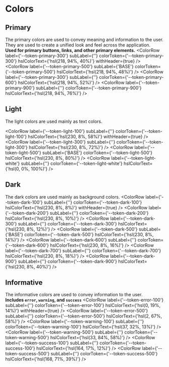 
<Meta title='Colors'  />

# Colors

## Primary
The primary colors are used to convey meaning and information to the user. They are used to create a unified look and feel across the application.<br />
**Used for primary buttons, links, and other primary elements.**
<ColorRow
  label={'--token-primary-300'}
  subLabel={''}
  colorToken={'--token-primary-300'}
  hslColorText={'hsl(218, 94%, 40%)'}
  withHeader={true}
/>
<ColorRow
  label={'--token-primary-500'}
  subLabel={'BASE'}
  colorToken={'--token-primary-500'}
  hslColorText={'hsl(218, 94%, 48%)'}
/>
<ColorRow
  label={'--token-primary-300'}
  subLabel={''}
  colorToken={'--token-primary-600'}
  hslColorText={'hsl(218, 94%, 52%)'}
/>
<ColorRow
  label={'--token-primary-900'}
  subLabel={''}
  colorToken={'--token-primary-900'}
  hslColorText={'hsl(218, 94%, 76%)'}
/>

## Light
The light colors are used mainly as text colors.<br />

<ColorRow
  label={'--token-light-100'}
  subLabel={''}
  colorToken={'--token-light-100'}
  hslColorText={'hsl(230, 8%, 58%)'}
  withHeader={true}
/>
<ColorRow
  label={'--token-light-300'}
  subLabel={''}
  colorToken={'--token-light-300'}
  hslColorText={'hsl(230, 8%, 72%)'}
/>
<ColorRow
  label={'--token-light-500'}
  subLabel={'BASE'}
  colorToken={'--token-light-500'}
  hslColorText={'hsl(230, 8%, 80%)'}
/>
<ColorRow
  label={'--token-light-white'}
  subLabel={''}
  colorToken={'--token-light-white'}
  hslColorText={'hsl(0, 0%, 100%)'}
/>

## Dark
The dark colors are used mainly as background colors.
<ColorRow
  label={'--token-dark-100'}
  subLabel={''}
  colorToken={'--token-dark-100'}
  hslColorText={'hsl(230, 8%, 8%)'}
  withHeader={true}
/>
<ColorRow
  label={'--token-dark-200'}
  subLabel={''}
  colorToken={'--token-dark-200'}
  hslColorText={'hsl(230, 8%, 10%)'}
/>
<ColorRow
  label={'--token-dark-300'}
  subLabel={''}
  colorToken={'--token-dark-300'}
  hslColorText={'hsl(230, 8%, 12%)'}
/>
<ColorRow
  label={'--token-dark-500'}
  subLabel={'BASE'}
  colorToken={'--token-dark-500'}
  hslColorText={'hsl(230, 8%, 14%)'}
/>
<ColorRow
  label={'--token-dark-600'}
  subLabel={''}
  colorToken={'--token-dark-600'}
  hslColorText={'hsl(230, 8%, 16%)'}
/>
<ColorRow
  label={'--token-dark-700'}
  subLabel={''}
  colorToken={'--token-dark-700'}
  hslColorText={'hsl(230, 8%, 18%)'}
/>
<ColorRow
  label={'--token-dark-900'}
  subLabel={''}
  colorToken={'--token-dark-900'}
  hslColorText={'hsl(230, 8%, 40%)'}
/>

## Informative
The informative colors are used to convey information to the user.<br />
**Includes `error`, `warning`, and `success`**
<ColorRow
  label={'--token-error-100'}
  subLabel={''}
  colorToken={'--token-error-100'}
  hslColorText={'hsl(0, 19%, 14%)'}
  withHeader={true}
/>
<ColorRow
  label={'--token-error-500'}
  subLabel={''}
  colorToken={'--token-error-500'}
  hslColorText={'hsl(2, 67%, 58%)'}
/>
<ColorRow
  label={'--token-warning-100'}
  subLabel={''}
  colorToken={'--token-warning-100'}
  hslColorText={'hsl(37, 32%, 13%)'}
/>
<ColorRow
  label={'--token-warning-500'}
  subLabel={''}
  colorToken={'--token-warning-500'}
  hslColorText={'hsl(33, 84%, 58%)'}
/>
<ColorRow
  label={'--token-success-100'}
  subLabel={''}
  colorToken={'--token-success-100'}
  hslColorText={'hsl(164, 17%, 12%)'}
/>
<ColorRow
  label={'--token-success-500'}
  subLabel={''}
  colorToken={'--token-success-500'}
  hslColorText={'hsl(168, 71%, 39%)'}
/>
